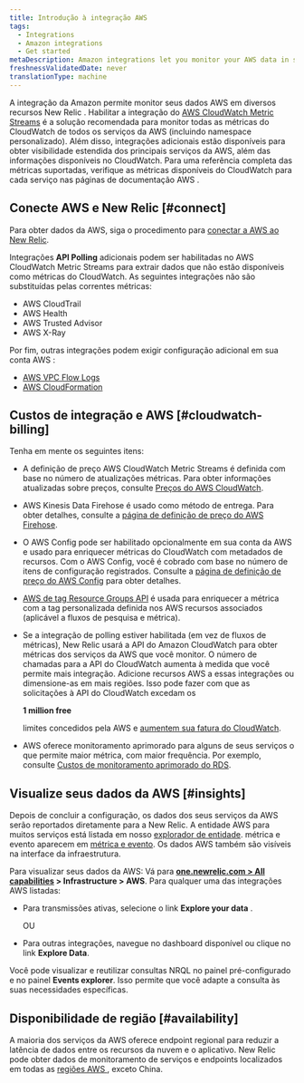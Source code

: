 ```yaml
---
title: Introdução à integração AWS
tags:
  - Integrations
  - Amazon integrations
  - Get started
metaDescription: Amazon integrations let you monitor your AWS data in several New Relic features.
freshnessValidatedDate: never
translationType: machine
---
```


A integração da Amazon permite monitor seus dados AWS em diversos recursos New Relic . Habilitar a integração do [AWS CloudWatch Metric Streams](/docs/integrations/amazon-integrations/aws-integrations-list/aws-metric-stream) é a solução recomendada para monitor todas as métricas do CloudWatch de todos os serviços da AWS (incluindo namespace personalizado). Além disso, integrações adicionais estão disponíveis para obter visibilidade estendida dos principais serviços da AWS, além das informações disponíveis no CloudWatch. Para uma referência completa das métricas suportadas, verifique as métricas disponíveis do CloudWatch para cada serviço nas páginas de documentação AWS .

## Conecte AWS e New Relic [#connect]

Para obter dados da AWS, siga o procedimento para [conectar a AWS ao New Relic](/docs/infrastructure/amazon-integrations/getting-started/connect-aws-services-infrastructure).

Integrações <DNT>**API Polling**</DNT> adicionais podem ser habilitadas no AWS CloudWatch Metric Streams para extrair dados que não estão disponíveis como métricas do CloudWatch. As seguintes integrações não são substituídas pelas correntes métricas:

* AWS CloudTrail
* AWS Health
* AWS Trusted Advisor
* AWS X-Ray

Por fim, outras integrações podem exigir configuração adicional em sua conta AWS :

* [AWS VPC Flow Logs](/docs/infrastructure/amazon-integrations/aws-integrations-list/aws-vpc-flow-logs-monitoring-integration/)
* [AWS CloudFormation](https://github.com/newrelic/cloudformation-partner-integration)

## Custos de integração e AWS [#cloudwatch-billing]

Tenha em mente os seguintes itens:

* A definição de preço AWS CloudWatch Metric Streams é definida com base no número de atualizações métricas. Para obter informações atualizadas sobre preços, consulte [Preços do AWS CloudWatch](https://docs.aws.amazon.com/AmazonCloudWatch/latest/monitoring/CloudWatch-Metric-Streams.html).

* AWS Kinesis Data Firehose é usado como método de entrega. Para obter detalhes, consulte a [página de definição de preço do AWS Firehose](https://aws.amazon.com/kinesis/data-firehose/pricing/).

* O AWS Config pode ser habilitado opcionalmente em sua conta da AWS e usado para enriquecer métricas do CloudWatch com metadados de recursos. Com o AWS Config, você é cobrado com base no número de itens de configuração registrados. Consulte a [página de definição de preço do AWS Config](https://aws.amazon.com/config/pricing/) para obter detalhes.

* [AWS de tag Resource Groups API](https://docs.aws.amazon.com/resourcegroupstagging/latest/APIReference/overview.html) é usada para enriquecer a métrica com a tag personalizada definida nos AWS recursos associados (aplicável a fluxos de pesquisa e métrica).

* Se a integração de polling estiver habilitada (em vez de fluxos de métricas), New Relic usará a API do Amazon CloudWatch para obter métricas dos serviços da AWS que você monitor. O número de chamadas para a API do CloudWatch aumenta à medida que você permite mais integração. Adicione recursos AWS a essas integrações ou dimensione-as em mais regiões. Isso pode fazer com que as solicitações à API do CloudWatch excedam os

  <DNT>**1 million free**</DNT>

  limites concedidos pela AWS e [aumentem sua fatura do CloudWatch](/docs/infrastructure/amazon-integrations/troubleshooting/cloudwatch-billing-increase).

* AWS oferece monitoramento aprimorado para alguns de seus serviços o que permite maior métrica, com maior frequência. Por exemplo, consulte [Custos de monitoramento aprimorado do RDS](https://docs.aws.amazon.com/AmazonRDS/latest/UserGuide/USER_Monitoring.OS.overview.html#USER_Monitoring.OS.cost).

## Visualize seus dados da AWS [#insights]

Depois de concluir a configuração, os dados dos seus serviços da AWS serão reportados diretamente para a New Relic. A entidade AWS para muitos serviços está listada em nosso [explorador de entidade](/docs/new-relic-one/use-new-relic-one/ui-data/new-relic-one-entity-explorer). métrica e evento aparecem em [métrica e evento](/docs/query-your-data/explore-query-data/browse-data/introduction-data-explorer/). Os dados AWS também são visíveis na interface da infraestrutura.

Para visualizar seus dados da AWS: Vá para <DNT>**[one.newrelic.com > All capabilities](https://one.newrelic.com/all-capabilities) > Infrastructure > AWS**</DNT>. Para qualquer uma das integrações AWS listadas:

* Para transmissões ativas, selecione o link <DNT>**Explore your data**</DNT> .

  OU

* Para outras integrações, navegue no dashboard disponível ou clique no link <DNT>**Explore Data**</DNT>.

Você pode visualizar e reutilizar consultas NRQL no painel <InlinePopover type="dashboards"/>pré-configurado e no painel <DNT>**Events explorer**</DNT>. Isso permite que você adapte a consulta às suas necessidades específicas.

## Disponibilidade de região [#availability]

A maioria dos serviços da AWS oferece endpoint regional para reduzir a latência de dados entre os recursos da nuvem e o aplicativo. New Relic pode obter dados de monitoramento de serviços e endpoints localizados em todas as [regiões AWS ](http://docs.aws.amazon.com/general/latest/gr/rande.html), exceto China.